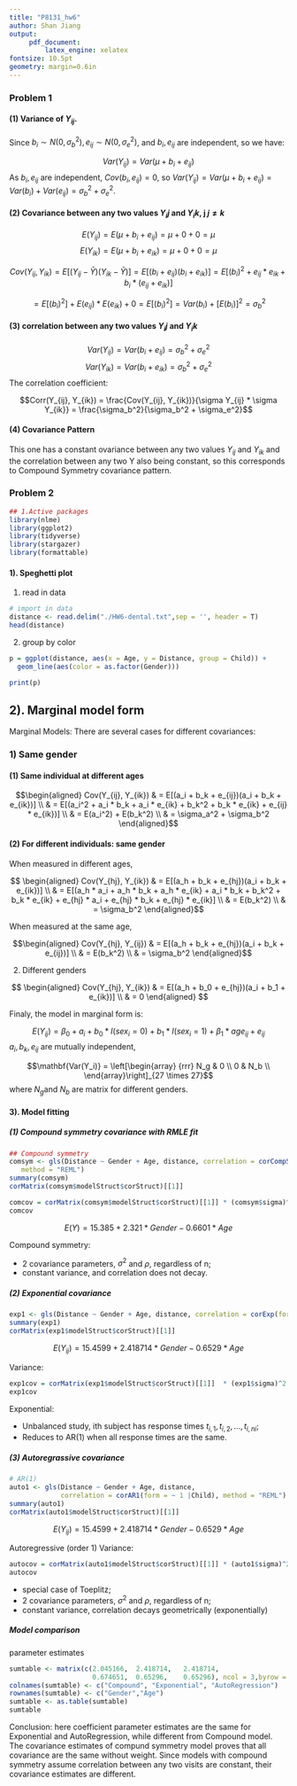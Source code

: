 ```yaml
---
title: "P8131_hw6"
author: Shan Jiang 
output:
     pdf_document:
         latex_engine: xelatex
fontsize: 10.5pt
geometry: margin=0.6in
---
```

### Problem  1

#### (1) Variance of $Y_{ij}$.

Since $b_i \sim N(0, \sigma_b^2), e_{ij} \sim N(0, \sigma_e^2)$, and $b_i, e_{ij}$ are independent, so we have:

$$Var(Y_{ij}) = Var(\mu + b_i + e_{ij})$$ 
As $b_i, e_{ij}$ are independent, $Cov(b_i, e_{ij}) = 0$, so $Var(Y_{ij}) = Var(\mu + b_i + e_{ij}) =  Var(b_i) + Var(e_{ij}) =  \sigma_b^2 + \sigma_e^2$.

#### (2) Covariance between any two values $Y_ij$ and $Y_ik$, j $j \neq k$

$$E(Y_{ij}) = E(\mu +b_i + e_{ij}) = \mu + 0 + 0 = \mu$$
$$E(Y_{ik}) = E(\mu +b_i + e_{ik}) = \mu + 0 + 0 = \mu$$

$$Cov(Y_{ij}, Y_{ik}) = E[ (Y_{ij} - \bar Y) (Y_{ik} - \bar Y)] = E[(b_i + e_{ij}) (b_i + e_{ik})] = E[(b_i)^2 + e_{ij} * e_{ik} + b_i * (e_{ij} + e_{ik})]$$

$$ = E[(b_i)^2] + E(e_{ij}) * E(e_{ik}) + 0 = E[(b_i)^2] = Var(b_i) + [E(b_i)]^2 = \sigma_b^2$$


#### (3) correlation between any two values $Y_ij$ and $Y_ik$

$$Var(Y_{ij}) = Var(b_i + e_{ij}) =\sigma_b^2 + \sigma_e^2$$
$$Var(Y_{ik}) = Var(b_i + e_{ik}) =\sigma_b^2 + \sigma_e^2$$
The correlation coefficient:

$$Corr(Y_{ij}, Y_{ik}) = \frac{Cov(Y_{ij}, Y_{ik})}{\sigma Y_{ij} * \sigma Y_{ik}} = \frac{\sigma_b^2}{\sigma_b^2 + \sigma_e^2}$$

#### (4) Covariance Pattern

This one has a constant ovariance between any two values $Y_{ij}$ and $Y_{ik}$ and the correlation between any two Y also being constant, so this corresponds to Compound Symmetry covariance pattern. 


### Problem  2 

```r
## 1.Active packages
library(nlme)
library(ggplot2)
library(tidyverse)
library(stargazer)
library(formattable)
```

#### 1). Speghetti plot 

1. read in data 
```r
# import in data
distance <- read.delim("./HW6-dental.txt",sep = '', header = T)
head(distance)
```

2. group by color 

```r
p = ggplot(distance, aes(x = Age, y = Distance, group = Child)) +
  geom_line(aes(color = as.factor(Gender))) 

print(p)
```

## 2). Marginal model form

Marginal Models:
There are several cases for different covariances:

### 1) Same gender
#### (1) Same individual at different ages

$$\begin{aligned}
Cov(Y_{ij}, Y_{ik}) & = E[(a_i + b_k + e_{ij})(a_i + b_k + e_{ik})] \\
                    & = E[(a_i^2 + a_i * b_k + a_i * e_{ik} + b_k^2 + b_k * e_{ik} + e_{ij} * e_{ik})] \\
                    & = E(a_i^2) + E(b_k^2) \\
                    & = \sigma_a^2 + \sigma_b^2
\end{aligned}$$

#### (2) For different individuals: same gender

When measured in different ages,

$$
\begin{aligned}
Cov(Y_{hj}, Y_{ik}) & = E[(a_h + b_k + e_{hj})(a_i + b_k + e_{ik})] \\
                    & = E[(a_h * a_i  + a_h * b_k + a_h * e_{ik} + a_i * b_k +  b_k^2 + b_k * e_{ik} + e_{hj} * a_i + e_{hj} * b_k + e_{hj} * e_{ik}] \\
                    & = E(b_k^2) \\
                    & = \sigma_b^2
\end{aligned}$$

When measured at the same age,

$$\begin{aligned}
Cov(Y_{hj}, Y_{ij}) & = E[(a_h + b_k + e_{hj})(a_i + b_k + e_{ij})] \\
                    & = E(b_k^2) \\
                    & = \sigma_b^2
\end{aligned}$$

2) Different genders 

$$
\begin{aligned}
Cov(Y_{hj}, Y_{ik}) & = E[(a_h + b_0 + e_{hj})(a_i + b_1 + e_{ik})] \\
                    & = 0
\end{aligned}
$$



Finaly, the model in marginal form is:

$$E(Y_{ij}) = \beta_0 + a_i + b_0 * I (sex_i = 0) + b_1 * I (sex_i = 1) +  \beta_1 * age_{ij} + e_{ij}$$
$a_i, b_k, e_{ij}$ are mutually independent, 

$$\mathbf{Var(Y_i)} = \left[\begin{array}
{rrr}
N_g & 0  \\
0 & N_b  \\
\end{array}\right]_{27 \times 27}$$
where $N_g$and $N_b$ are matrix for different genders.



#### 3). Model fitting 

##### (1) Compound symmetry covariance with RMLE fit 

```r
## Compound symmetry
comsym <- gls(Distance ~ Gender + Age, distance, correlation = corCompSymm(form = ~ 1 | Child),  
   method = "REML")
summary(comsym)
corMatrix(comsym$modelStruct$corStruct)[[1]]

comcov = corMatrix(comsym$modelStruct$corStruct)[[1]] * (comsym$sigma)^2
comcov
```

$$E(Y) = 15.385 + 2.321 * Gender - 0.6601 * Age$$

Compound symmetry: 

* 2 covariance parameters, $\sigma^2$ and $\rho$, regardless of n;
* constant variance, and correlation does not decay.


##### (2) Exponential covariance

```r
exp1 <- gls(Distance ~ Gender + Age, distance, correlation = corExp(form = ~ 1 |Child), method = "REML")
summary(exp1)
corMatrix(exp1$modelStruct$corStruct)[[1]]
```

$$E(Y_{ij}) = 15.4599 + 2.418714 * Gender - 0.6529 * Age$$

Variance: 

```r
exp1cov = corMatrix(exp1$modelStruct$corStruct)[[1]]  * (exp1$sigma)^2
exp1cov
```

Exponential:

* Unbalanced study, ith subject has response times $t_{i,1}, t_{i,2}, ..., t_{i,ni}$;
* Reduces to AR(1) when all response times are the same.


##### (3) Autoregrassive covariance 

```r
# AR(1)
auto1 <- gls(Distance ~ Gender + Age, distance, 
             correlation = corAR1(form = ~ 1 |Child), method = "REML")
summary(auto1)
corMatrix(auto1$modelStruct$corStruct)[[1]]
```
$$E(Y_{ij}) = 15.4599 + 2.418714 * Gender - 0.6529 * Age$$

Autoregressive (order 1) Variance: 
```r
autocov = corMatrix(auto1$modelStruct$corStruct)[[1]] * (auto1$sigma)^2
autocov
```

* special case of Toeplitz;
* 2 covariance parameters, $\sigma^2$ and $\rho$, regardless of n;
* constant variance, correlation decays geometrically (exponentially)

#####  Model comparison

parameter estimates

```r
sumtable <- matrix(c(2.045166,	2.418714,	2.418714, 
                     0.674651,	0.65296,	0.65296), ncol = 3,byrow = TRUE)
colnames(sumtable) <- c("Compound", "Exponential", "AutoRegression")
rownames(sumtable) <- c("Gender","Age")
sumtable <- as.table(sumtable)
sumtable
```

Conclusion: here coefficient parameter estimates are the same for Exponential and AutoRegression, while different from Compound model. The covariance estimates of compund symmetry model proves that all covariance are the same without weight. Since models with compound symmetry assume correlation between any two visits are constant, their covariance estimates are different.



